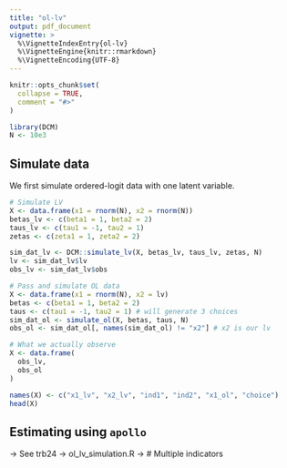 ```yaml
---
title: "ol-lv"
output: pdf_document
vignette: >
  %\VignetteIndexEntry{ol-lv}
  %\VignetteEngine{knitr::rmarkdown}
  %\VignetteEncoding{UTF-8}
---
```


```r
knitr::opts_chunk$set(
  collapse = TRUE,
  comment = "#>"
)
```

```r
library(DCM)
N <- 10e3
```

## Simulate data

We first simulate ordered-logit data with one latent variable.

```r
# Simulate LV
X <- data.frame(x1 = rnorm(N), x2 = rnorm(N))
betas_lv <- c(beta1 = 1, beta2 = 2)
taus_lv <- c(tau1 = -1, tau2 = 1)
zetas <- c(zeta1 = 1, zeta2 = 2)

sim_dat_lv <- DCM::simulate_lv(X, betas_lv, taus_lv, zetas, N)
lv <- sim_dat_lv$lv
obs_lv <- sim_dat_lv$obs

# Pass and simulate OL data
X <- data.frame(x1 = rnorm(N), x2 = lv)
betas <- c(beta1 = 1, beta2 = 2)
taus <- c(tau1 = -1, tau2 = 1) # will generate 3 choices
sim_dat_ol <- simulate_ol(X, betas, taus, N)
obs_ol <- sim_dat_ol[, names(sim_dat_ol) != "x2"] # x2 is our lv

# What we actually observe
X <- data.frame(
  obs_lv,
  obs_ol
)

names(X) <- c("x1_lv", "x2_lv", "ind1", "ind2", "x1_ol", "choice")
head(X)
```

## Estimating using `apollo`

-> See trb24 -> ol_lv_simulation.R -> # Multiple indicators

